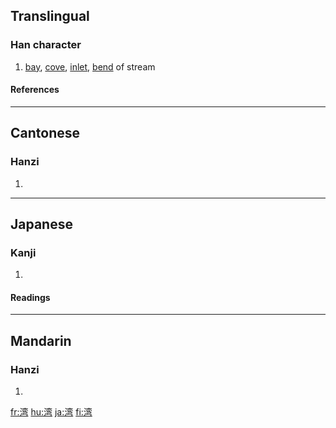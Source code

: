 {{see|灣}}

==Translingual==
===Han character===
{{Han char|rn=85|rad=水|as=09|sn=12|four=|canj=水卜金弓 (EYCN)}}
# [[bay]], [[cove]], [[inlet]], [[bend]] of stream
====References====
{{Han ref|kx=0639.111|dkj=17920|hdz=31683.080|uh=6E7E|ud=28286}}

----
==Cantonese==
===Hanzi===
{{yue-hanzi|jyut=waan<sup>1</sup>|y=waan<sup>1</sup>}}
# {{defn|Cantonese}}

----
==Japanese==
===Kanji===
{{ja-kanji|grade=c|rs=水09}}
# {{defn|Japanese}} 
====Readings====
{{ja-readings|on=[[わん]] (wan)|kun=[[いりえ]] (irie)}}
  

----
==Mandarin==
===Hanzi===
{{cmn-hanzi|tra=灣|pin=[[wān]] ([[wan1]])|wg=wan<sup>1</sup>}}
# {{defn|Mandarin}}

[[fr:湾]]
[[hu:湾]]
[[ja:湾]]
[[fi:湾]]